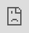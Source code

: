 ```yaml
---
title: "Demo - LLM chatbot with models from Google, Mistral AI, and Hugging Face"
# subtitle: "LLM chatbot demo with Gemma, Mistral, and Zephyr"
author: "Nigel Gebodh"
categories: [LLM, ML, NLP, Chatbot, Streamlit, Hugging Face, Mistral, Gemma, Zephyr]
date: "2024-03-05"
back-to-top-navigation: false
---
```




```{=html}
<iframe
	src="https://ngebodh-simplechatbot.hf.space"
	frameborder="0"
    style="position: fixed; top: 0; left: 0; width: 100%; height: 100%;"
    allowfullscreen
></iframe>

```















